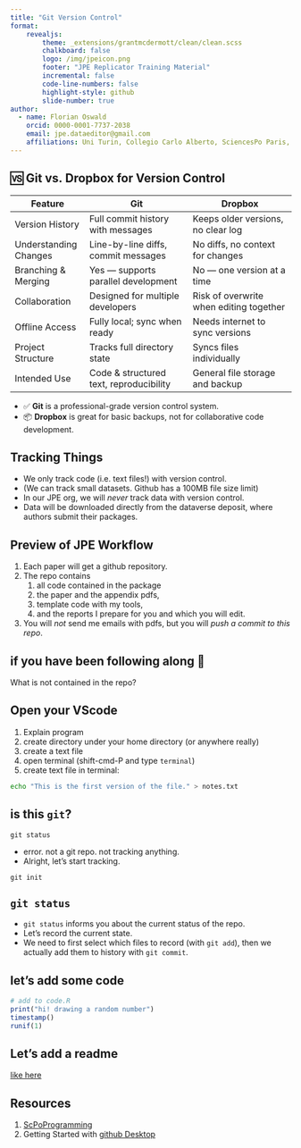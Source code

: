 ```yaml
---
title: "Git Version Control"
format: 
    revealjs:
        theme: _extensions/grantmcdermott/clean/clean.scss
        chalkboard: false
        logo: /img/jpeicon.png
        footer: "JPE Replicator Training Material"
        incremental: false
        code-line-numbers: false
        highlight-style: github
        slide-number: true
author: 
  - name: Florian Oswald
    orcid: 0000-0001-7737-2038
    email: jpe.dataeditor@gmail.com
    affiliations: Uni Turin, Collegio Carlo Alberto, SciencesPo Paris, JPE Data Editor
---
```




## 🆚 Git vs. Dropbox for Version Control


::: {style="font-size: 70%;"}

| Feature                      | Git                                    | Dropbox                                |
|-----------------------------|----------------------------------------|----------------------------------------|
| Version History             | Full commit history with messages      | Keeps older versions, no clear log     |
| Understanding Changes       | Line-by-line diffs, commit messages    | No diffs, no context for changes       |
| Branching & Merging         | Yes — supports parallel development    | No — one version at a time             |
| Collaboration               | Designed for multiple developers       | Risk of overwrite when editing together|
| Offline Access              | Fully local; sync when ready           | Needs internet to sync versions        |
| Project Structure           | Tracks full directory state            | Syncs files individually               |
| Intended Use                | Code & structured text, reproducibility| General file storage and backup        |

:::


* ✅ **Git** is a professional-grade version control system.  
* 📦 **Dropbox** is great for basic backups, not for collaborative code development.


## Tracking Things

* We only track code (i.e. text files!) with version control.
* (We can track small datasets. Github has a 100MB file size limit)
* In our JPE org, we will *never* track data with version control.
* Data will be downloaded directly from the dataverse deposit, where authors submit their packages.

## Preview of JPE Workflow

1. Each paper will get a github repository.
2. The repo contains 
   1. all code contained in the package
   2. the paper and the appendix pdfs, 
   3. template code with my tools, 
   4. and the reports I prepare for you and which you will edit.
3. You will *not* send me emails with pdfs, but you will _push a commit to this repo_.

::: {.fragment}

::: {.callout-tip}

# if you have been following along 🧐

What is not contained in the repo?

:::
:::


## Open your VScode

1. Explain program
2. create directory under your home directory (or anywhere really)
3. create a text file
4. open terminal (shift-cmd-P and type `terminal`)
5. create text file in terminal:

```bash
echo "This is the first version of the file." > notes.txt
```

## is this `git`?


```
git status
```


::: {.fragment}

* error. not a git repo. not tracking anything.
* Alright, let's start tracking.

```
git init
```
:::


## `git status`

* `git status` informs you about the current status of the repo.
* Let's record the current state. 
* We need to first select which files to record (with `git add`), then we actually add them to history with `git commit`.

## let's add some code


```R
# add to code.R
print("hi! drawing a random number")
timestamp()
runif(1)
```

## Let's add a readme

[like here](https://floswald.github.io/ScPoProgramming/05-git.html#/adding-a-readme)



## Resources

1. [ScPoProgramming](https://floswald.github.io/ScPoProgramming/05-git.html)
2. Getting Started with [github Desktop](https://docs.github.com/en/desktop/overview/getting-started-with-github-desktop)



